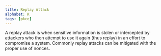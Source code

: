 ```yaml
---
title: Replay Attack
alphabet: R
tags: [pkce]
---
```


A replay attack is when sensitive information is stolen or intercepted by attackers who then attempt to use it again (thus replay) in an effort to compromise a system. Commonly replay attacks can be mitigated with the proper use of nonces.
